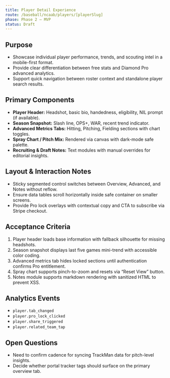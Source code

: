 ```yaml
---
title: Player Detail Experience
route: /baseball/ncaab/players/[playerSlug]
phase: Phase 2 – MVP
status: Draft
---
```


## Purpose
- Showcase individual player performance, trends, and scouting intel in a mobile-first format.
- Provide clear differentiation between free stats and Diamond Pro advanced analytics.
- Support quick navigation between roster context and standalone player search results.

## Primary Components
- **Player Header:** Headshot, basic bio, handedness, eligibility, NIL prompt (if available).
- **Season Snapshot:** Slash line, OPS+, WAR, recent trend indicator.
- **Advanced Metrics Tabs:** Hitting, Pitching, Fielding sections with chart toggles.
- **Spray Chart / Pitch Mix:** Rendered via canvas with dark-mode safe palette.
- **Recruiting & Draft Notes:** Text modules with manual overrides for editorial insights.

## Layout & Interaction Notes
- Sticky segmented control switches between Overview, Advanced, and Notes without reflow.
- Ensure data tables scroll horizontally inside safe container on smaller screens.
- Provide Pro lock overlays with contextual copy and CTA to subscribe via Stripe checkout.

## Acceptance Criteria
1. Player header loads base information with fallback silhouette for missing headshots.
2. Season snapshot displays last five games mini-trend with accessible color coding.
3. Advanced metrics tab hides locked sections until authentication confirms Pro entitlement.
4. Spray chart supports pinch-to-zoom and resets via “Reset View” button.
5. Notes module supports markdown rendering with sanitized HTML to prevent XSS.

## Analytics Events
- `player.tab_changed`
- `player.pro_lock_clicked`
- `player.share_triggered`
- `player.related_team_tap`

## Open Questions
- Need to confirm cadence for syncing TrackMan data for pitch-level insights.
- Decide whether portal tracker tags should surface on the primary overview tab.

